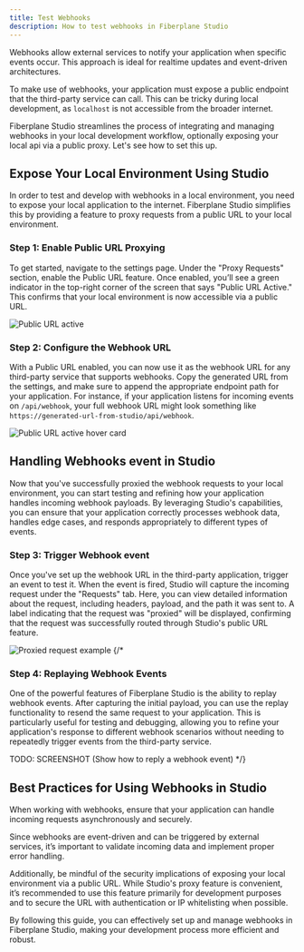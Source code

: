 ```yaml
---
title: Test Webhooks
description: How to test webhooks in Fiberplane Studio
---
```


Webhooks allow external services to notify your application when specific events occur. 
This approach is ideal for realtime updates and event-driven architectures.

To make use of webhooks, your application must expose a public endpoint that the third-party service can call. 
This can be tricky during local development, as `localhost` is not accessible from the broader internet.

Fiberplane Studio streamlines the process of integrating and managing webhooks in your local development workflow, 
optionally exposing your local api via a public proxy. Let's see how to set this up.

## Expose Your Local Environment Using Studio
In order to test and develop with webhooks in a local environment, you need to expose your local application to the internet. Fiberplane Studio simplifies this by providing a feature to proxy requests from a public URL to your local environment.

### Step 1: Enable Public URL Proxying
To get started, navigate to the settings page. Under the "Proxy Requests" section, enable the Public URL feature. 
Once enabled, you’ll see a green indicator in the top-right corner of the screen that says "Public URL Active." 
This confirms that your local environment is now accessible via a public URL.

![Public URL active](@/assets/webhooks--settings.png)

### Step 2: Configure the Webhook URL
With a Public URL enabled, you can now use it as the webhook URL for any third-party service that supports webhooks. Copy the generated URL from the settings, and make sure to append the appropriate endpoint path for your application. For instance, if your application listens for incoming events on `/api/webhook`, your full webhook URL might look something like `https://generated-url-from-studio/api/webhook`.

![Public URL active hover card](@/assets/webhooks--public-url-hover-card.png)

## Handling Webhooks event in Studio
Now that you've successfully proxied the webhook requests to your local environment, you can start testing and refining how your application handles incoming webhook payloads. By leveraging Studio's capabilities, you can ensure that your application correctly processes webhook data, handles edge cases, and responds appropriately to different types of events.

### Step 3: Trigger Webhook event
Once you've set up the webhook URL in the third-party application, trigger an event to test it. 
When the event is fired, Studio will capture the incoming request under the "Requests" tab. 
Here, you can view detailed information about the request, including headers, payload, and the path it was sent to. 
A label indicating that the request was "proxied" will be displayed, confirming that the request was successfully routed through Studio's public URL feature.

![Proxied request example](@/assets/webhooks--proxied-badge.png)
{/* 
### Step 4: Replaying Webhook Events
One of the powerful features of Fiberplane Studio is the ability to replay webhook events. After capturing the initial payload, you can use the replay functionality to resend the same request to your application. This is particularly useful for testing and debugging, allowing you to refine your application's response to different webhook scenarios without needing to repeatedly trigger events from the third-party service.

TODO: SCREENSHOT (Show how to reply a webhook event) */}

## Best Practices for Using Webhooks in Studio
When working with webhooks, ensure that your application can handle incoming requests asynchronously and securely. 

Since webhooks are event-driven and can be triggered by external services, it’s important to validate incoming data and implement proper error handling.

Additionally, be mindful of the security implications of exposing your local environment via a public URL. While Studio's proxy feature is convenient, it’s recommended to use this feature primarily for development purposes and to secure the URL with authentication or IP whitelisting when possible.

By following this guide, you can effectively set up and manage webhooks in Fiberplane Studio, making your development process more efficient and robust.